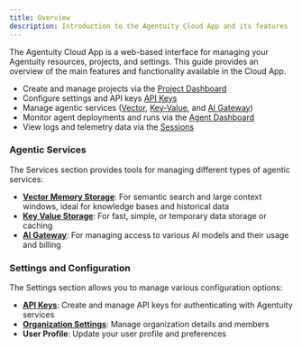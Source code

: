 ```yaml
---
title: Overview
description: Introduction to the Agentuity Cloud App and its features
---
```


The Agentuity Cloud App is a web-based interface for managing your Agentuity resources, projects, and settings. This guide provides an overview of the main features and functionality available in the Cloud App.

- Create and manage projects via the [Project Dashboard](/Cloud/project)
- Configure settings and API keys [API Keys](/Cloud/api-keys)
- Manage agentic services ([Vector](/Cloud/vector-memory), [Key-Value](/Cloud/key-value-memory), and [AI Gateway](/Cloud/aigateway))
- Monitor agent deployments and runs via the [Agent Dashboard](/Cloud/agents)
- View logs and telemetry data via the [Sessions](/Cloud/sessions)

### Agentic Services

The Services section provides tools for managing different types of agentic services:

- **[Vector Memory Storage](/Cloud/vector-memory)**: For semantic search and large context windows, ideal for knowledge bases and historical data
- **[Key Value Storage](/Cloud/key-value-memory)**: For fast, simple, or temporary data storage or caching
- **[AI Gateway](/Cloud/aigateway)**: For managing access to various AI models and their usage and billing

### Settings and Configuration

The Settings section allows you to manage various configuration options:

- **[API Keys](/Cloud/api-keys)**: Create and manage API keys for authenticating with Agentuity services
- **[Organization Settings](/Cloud/organization)**: Manage organization details and members
- **User Profile**: Update your user profile and preferences
